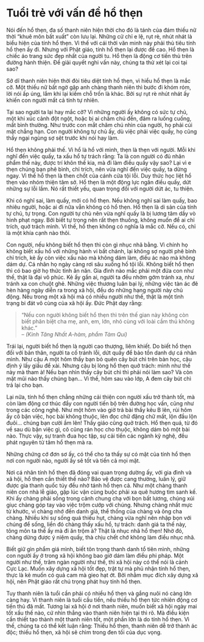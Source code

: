 # Tuổi trẻ với vấn đề hổ thẹn {- #tuoi-tre-voi-van-de-ho-then}
  
Nói đến hổ thẹn, đa số thanh niên hiện thời cho đó là tánh của đám thiếu nữ thời "khuê môn bất xuất" còn lưu lại. Những cử chỉ e lệ, rụt rè, nhút nhát là biểu hiện của tính hổ thẹn. Vì thế với cái thời văn minh này phải thủ tiêu tính hổ thẹn ấy đi. Nhưng với Phật giáo, tính hổ thẹn lại được đề cao. Hổ thẹn là chiếc áo trang sức đẹp nhất của người tu. Hổ thẹn là động cơ tiến thủ trên đường hành thiện. Ðể giải quyết nghi vấn này, chúng ta thử xét lại coi tại sao?  
  
Sở dĩ thanh niên hiện thời đòi tiêu diệt tính hổ thẹn, vì hiểu hổ thẹn là mắc cỡ. Một thiếu nữ bất ngờ gặp anh chàng thanh niên thì bước đi khóm róm, lời nói ấp úng, lắm khi lại kiếm chỗ trốn là khác. Bởi sự rụt rè nhút nhát ấy khiến con người mất cả tính tự nhiên.  
  
Tại sao người ta lại hay mắc cỡ? Vì những người ấy không có sức tự chủ, một khi xúc cảnh đột ngột, hoặc bị ai chăm chú đến, đâm ra luống cuống, mất bình thường. Như trước con mắt chăm chú nhìn của người, họ phải cúi mặt chẳng hạn. Con người không tự chủ ấy, dù việc phải việc quấy, họ cũng thấy ngại ngùng sợ sệt trước khi nói hay làm.  
  
Hổ thẹn không phải thế. Vì hổ là hổ với mình, thẹn là thẹn với người. Mỗi khi nghĩ đến việc quấy, ta xấu hổ tự trách rằng: Ta là con người có đủ nhân phẩm thế này, được trí khôn thế kia, mà đi làm điều quấy vậy sao? Lại vì e thẹn chúng bạn phê bình, chỉ trích, nên vừa nghĩ đến việc quấy, ta dừng ngay. Vì thế hổ thẹn là then chốt của cánh cửa tội lỗi. Duy thức học liệt hổ thẹn vào nhóm thiện tâm sở. Hổ thẹn là một động lực ngăn điều quấy, dứt những sự lỗi lầm. Nó rất thiết yếu, quan trọng đối với người dứt ác, tu thiện.  
  
Khi có nghĩ sai, làm quấy, mới có hổ thẹn. Nếu không nghĩ sai làm quấy, bao nhiêu người, hoặc ai đi nữa vẫn không có hổ thẹn. Hổ thẹn là di sản của tính tự chủ, tự trọng. Con người tự chủ nên vừa nghĩ quấy là bị lương tâm dầy vò hình phạt ngay. Bởi biết tự trọng nên rất thẹn thuồng, không muốn để ai chỉ trích, quở trách mình. Vì thế, hổ thẹn không có nghĩa là mắc cỡ. Nếu có, chỉ là một khía cạnh nào thôi.  
  
Con người, nếu không biết hổ thẹn thì còn gì nhục nhã bằng. Vì chính họ không biết xấu hổ với những hành vi bất chánh, lại không sợ người phê bình chỉ trích, kẻ ấy còn việc xấu nào mà không dám làm, điều ác nào mà không dám dự. Cá nhân họ ngày càng rơi sâu xuống hố tội lỗi. Không biết hổ thẹn thì có bao giờ họ thức tỉnh ăn năn. Gia đình nào mắc phải một đứa con như thế, thật là đại vô phúc. Kẻ ấy gần ai, người ta đều nhờm gớm tránh xa, như tránh xa con chuột ghẻ. Những việc thương luân bại lý, những việc tàn ác đê hèn hàng ngày diễn ra trong xã hội, đều do những hạng người này chủ động. Nếu trong một xã hội mà có nhiều người như thế, thật là một tình trạng bi đát vô cùng của xã hội ấy. Ðức Phật dạy rằng:  

> "Nếu con người không biết hổ thẹn thì trên thế gian này không còn biết phân biệt cha mẹ, anh, em, lớn, nhỏ cùng với loài cầm thú không khác."  
> -- *(Kinh Tăng Nhất A-hàm, phẩm Tàm Quí)*
  
Trái lại, người biết hổ thẹn là người cao thượng, liêm khiết. Do biết hổ thẹn đối với bản thân, người ta cố tránh lỗi, dứt quấy để bảo tồn danh dự cá nhân mình. Như cậu A một hôm thấy bạn bỏ quên cây bút chì trên bàn học, cậu định ý lấy giấu để xài. Nhưng cậu bị lòng hổ thẹn quở trách: mình như thế này mà tham à! Nếu bạn nhìn thấy cây bút chì thì phải nói làm sao? Và còn mặt mũi nào thấy chúng bạn... Vì thế, hôm sau vào lớp, A đem cây bút chì trả lại cho bạn.  
  
Lại nữa, tính hổ thẹn chẳng những cải thiện con người xấu trở thành tốt, mà còn làm động cơ thúc đẩy con người tiến bộ trên đường học vấn, cũng như trong các công nghệ. Như một hôm vào giờ trả bài thầy kêu B lên, rủi hôm ấy cô bận việc, học bài không thuộc, lên đọc chữ đặng chữ mất, lộn đầu lộn đuôi... chúng bạn cười ầm lên! Thầy giáo cũng quở trách. Hổ thẹn quá, từ đó về sau dù bận việc gì, cô cũng rán học cho thuộc, không dám bỏ một bài nào. Thực vậy, sự tranh đua học tập, sự cải tiến các ngành kỹ nghệ, đều phát nguyên từ tâm hổ thẹn mà ra.  
  
Những chứng cớ đơn sơ ấy, có thể cho ta thấy sự có mặt của tính hổ thẹn nơi con người nào, người ấy sẽ tốt và tiến cả mọi mặt.  
  
Nơi cá nhân tính hổ thẹn đã đóng vai quan trọng dường ấy, với gia đình và xã hội, hổ thẹn cần thiết thế nào? Bảo vệ được cang thường, luân lý, giữ được gia thanh quốc túy đều nhờ tánh hổ thẹn cả. Như một chàng thanh niên con nhà lễ giáo, gặp lúc vận cùng buộc phải xa quê hương tìm sanh kế. Khi ấy chàng phải sống trong cảnh chung chạ với bọn bất lương, chúng xúi giục chàng góp tay vào việc trộm cướp với chúng. Nhưng chàng nhất mực từ khước, vì chàng nhớ đến danh giá, thể thống của chàng và ông cha chàng. Nhiều khi sự sống quá thiếu hụt, chàng vừa nghĩ nên nhập bọn với chúng để sống, liền đó chàng thấy xấu hổ, tự trách: danh giá ta thế này, tông môn ta thế ấy mà đi ăn trộm à? Thật là nhục nhã hổ thẹn! Nhờ đó, chàng dừng được ý niệm quấy, thà chịu chết chớ không làm điều nhục nhã.  
  
Biết giữ gìn phẩm giá mình, biết tôn trọng thanh danh tổ tiên mình, những con người ấy ở trong xã hội không bao giờ dám làm điều phi pháp. Một người như thế, trăm ngàn người như thế, thì xã hội này có thể nói là cảnh Cực Lạc. Muốn xây dựng xã hội tốt đẹp, trật tự mà phủ nhận tính hổ thẹn, thực là kẻ muốn có quả cam mà gieo hạt ớt. Bởi nhằm mục đích xây dựng xã hội, nên Phật giáo rất chú trọng phát huy tính hổ thẹn.  
  
Tuy thanh niên là tuổi cần phải có nhiều hổ thẹn và gắng nuôi nó càng lớn càng hay. Vì thanh niên là tuổi cầu tiến, nếu thiếu hổ thẹn tức nhiên động cơ tiến thủ đã mất. Tương lai xã hội ở nơi thanh niên, muốn biết xã hội ngày mai tốt xấu thế nào, cứ nhìn thẳng vào thanh niên hiện tại thì rõ. Mà điều kiện cần thiết tạo thành một thanh niên tốt, một phần lớn là do tính hổ thẹn. Vì thế, chúng ta có thể kết luận rằng: Thiếu hổ thẹn, thanh niên dễ trở thành ác độc; thiếu hổ thẹn, xã hội sẽ chìm trong đen tối của dục vọng.  
